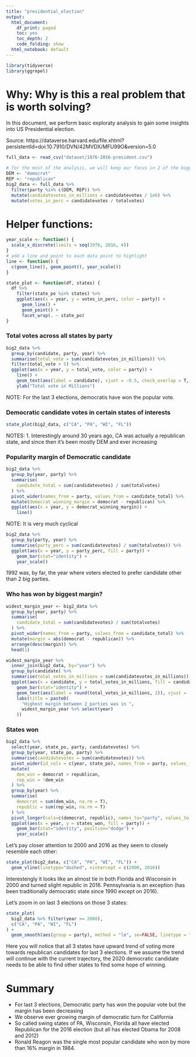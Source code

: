 ```yaml
---
title: "presidential_election"
output:
  html_document:
    df_print: paged
    toc: yes
    toc_depth: 2
    code_folding: show
  html_notebook: default
---
```


```r
library(tidyverse)
library(ggrepel)
```

# Why: Why is this a real problem that is worth solving?

In this document, we perform basic exploraty analysis to gain some insights into US Presidential election. 


Source: https://dataverse.harvard.edu/file.xhtml?persistentId=doi:10.7910/DVN/42MVDX/MFU99O&version=5.0

```r
full_data <- read_csv("dataset/1976-2016-president.csv") 

# for the most of the analysis, we will keep our focus in 2 of the biggest parties
DEM <- "democrat"
REP <- "republican"
big2_data <- full_data %>% 
  filter(party %in% c(DEM, REP)) %>% 
  mutate(candidatevotes_in_millions = candidatevotes / 1e6) %>% 
  mutate(votes_in_perc = candidatevotes / totalvotes)
```


# Helper functions:

```r
year_scale <- function() {
  scale_x_discrete(limits = seq(1976, 2016, 4))
}
# add a line and point to each data point to highlight
line <- function() {
  c(geom_line(), geom_point(), year_scale())
}

state_plot <- function(df, states) {
  df %>% 
    filter(state_po %in% states) %>%  
    ggplot(aes(x = year, y = votes_in_perc, color = party)) + 
      geom_line() + 
      geom_point() + 
      facet_wrap(. ~ state_po)
}
```



### Total votes across all states by party

```r
big2_data %>% 
  group_by(candidate, party, year) %>% 
  summarise(total_vote = sum(candidatevotes_in_millions)) %>% 
  filter(total_vote > 5) %>% 
  ggplot(aes(x = year, y = total_vote, color = party)) + 
    line() + 
    geom_text(aes(label = candidate), vjust = -0.5, check_overlap = T, size=3) +
    ylab("Total vote in Millions")
```

NOTE: For the last 3 elections, democratis have won the popular vote.

### Democratic candidate votes in certain states of interests

```r
state_plot(big2_data, c("CA", "PA", "WI", "FL"))
```

NOTES: 
1. Interestingly around 30 years ago, CA was actually a republican state, and since then it's been mostly DEM and ever increasing


### Popularity margin of Democratic candidate

```r
big2_data %>% 
  group_by(year, party) %>% 
  summarise(
    candidate_total = sum(candidatevotes) / sum(totalvotes)
  ) %>% 
  pivot_wider(names_from = party, values_from = candidate_total) %>% 
  mutate(democrat_winning_margin = democrat - republican) %>% 
  ggplot(aes(x = year, y = democrat_winning_margin)) + 
    line()
```

NOTE: It is very much cyclical

```r
big2_data %>% 
  group_by(party, year) %>% 
  summarise(party_perc = sum(candidatevotes) / sum(totalvotes)) %>% 
  ggplot(aes(x = year, y = party_perc, fill = party)) + 
    geom_bar(stat="identity") + 
    year_scale()
```

1992 was, by far, the year where voters elected to prefer candidate other than 2 big parties.

### Who has won by biggest margin?

```r
widest_margin_year <- big2_data %>% 
  group_by(year, party) %>% 
  summarise(
    candidate_total = sum(candidatevotes) / sum(totalvotes)
  ) %>% 
  pivot_wider(names_from = party, values_from = candidate_total) %>% 
  mutate(margin = abs(democrat - republican)) %>% 
  arrange(desc(margin)) %>% 
  head(1)

widest_margin_year %>% 
  inner_join(big2_data, by="year") %>% 
  group_by(candidate) %>% 
  summarise(total_votes_in_millions = sum(candidatevotes_in_millions)) %>% 
  ggplot(aes(x = candidate, y = total_votes_in_millions, fill = candidate)) + 
    geom_bar(stat="identity") + 
    geom_text(aes(label = round(total_votes_in_millions, 2)), vjust = -0.5) + 
    labs(title = paste0(
      "Highest margin between 2 parties was in ", 
      widest_margin_year %>% select(year)
    ))
```

### States won 

```r
big2_data %>% 
  select(year, state_po, party, candidatevotes) %>% 
  group_by(year, state_po, party) %>% 
  summarise(candidatevotes = sum(candidatevotes)) %>% 
  pivot_wider(id_cols = c(year, state_po), names_from = party, values_from = candidatevotes) %>% 
  mutate(
    dem_win = democrat > republican,
    rep_win = !dem_win
  ) %>% 
  group_by(year) %>%
  summarise(
    democrat = sum(dem_win, na.rm = T),
    republic = sum(rep_win, na.rm = T)
  ) %>% 
  pivot_longer(cols=c(democrat, republic), names_to="party", values_to = "states_won") %>% 
  ggplot(aes(x = year, y = states_won, fill = party)) + 
    geom_bar(stat="identity", position="dodge") + 
    year_scale()
```

Let's pay closer attention to 2000 and 2016 as they seem to closely resemble each other:

```r
state_plot(big2_data, c("CA", "PA", "WI", "FL")) + 
  geom_vline(linetype="dashed", xintercept = c(2000, 2016))
```

Interestengly it looks like an almost tie in both Florida and Wisconsin in 2000 and turned slight republic in 2016. Pennsylvania is an exception (has been traditionally democratic state since 1990 except on 2016).

Let's zoom in on last 3 elections on those 3 states:

```r
state_plot(
  big2_data %>% filter(year >= 2008), 
  c("CA", "PA", "WI", "FL")
) + 
  geom_smooth(aes(group = party), method = "lm", se=FALSE, linetype = "dashed")
```

Here you will notice that all 3 states have upward trend of voting more towards republican candidates for last 3 elections. If we assume the trend will continue with the current trajectory, the 2020 democratic candidate needs to be able to find other states to find some hope of winning.

# Summary

* For last 3 elections, Democratic party has won the popular vote but the margin has been decreasing
* We observe ever growing margin of democratic turn for California
* So called swing states of PA, Wisconsin, Florida all have elected Republican for the 2016 election (but all has elected Obama for 2008 and 2012)
* Ronald Reagon was the single most popular candidate who won by more than 16% margin in 1984.